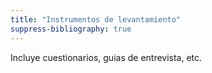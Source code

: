 ```yaml
---
title: "Instrumentos de levantamiento"
suppress-bibliography: true
---
```


Incluye cuestionarios, guias de entrevista, etc.
